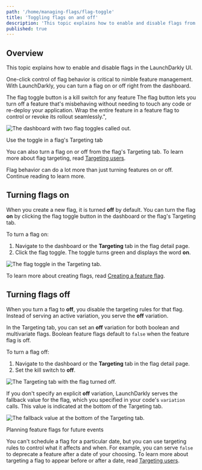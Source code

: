 ```yaml
---
path: '/home/managing-flags/flag-toggle'
title: 'Toggling flags on and off'
description: 'This topic explains how to enable and disable flags from the LaunchDarkly dashboard.'
published: true
---
```


## Overview

This topic explains how to enable and disable flags in the LaunchDarkly UI.

One-click control of flag behavior is critical to nimble feature management. With LaunchDarkly, you can turn a flag on or off right from the dashboard.

<Callout intent="info">
  <CalloutTitle>The flag toggle button is a kill switch for any feature</CalloutTitle>
  <CalloutDescription>
    The flag button lets you turn off a feature that's misbehaving without needing to touch any code or re-deploy your
    application. Wrap the entire feature in a feature flag to control or revoke its rollout seamlessly.",
  </CalloutDescription>
</Callout> 

![The dashboard with two flag toggles called out.](../../images/flag-toggle.png) 


<Callout intent="info">
  <CalloutTitle>Use the toggle in a flag's Targeting tab</CalloutTitle>
  <CalloutDescription>

  You can also turn a flag on or off from the flag's Targeting tab. To learn more about flag targeting, read [Targeting users](/home/managing-flags/targeting-users).

  </CalloutDescription>
</Callout> 

Flag behavior can do a lot more than just turning features on or off. Continue reading to learn more.

## Turning flags on

When you create a new flag, it is turned **off** by default. You can turn the flag **on** by clicking the flag toggle button in the dashboard or the flag's Targeting tab.

To turn a flag on:

1. Navigate to the dashboard or the **Targeting** tab in the flag detail page.
2. Click the flag toggle. The toggle turns green and displays the word **on**.

![The flag toggle in the Targeting tab.](../../images/flag-targeting-toggle.png) 


To learn more about creating flags, read [Creating a feature flag](/home/getting-started/feature-flags).

## Turning flags off

When you turn a flag to **off**, you disable the targeting rules for that flag. Instead of serving an active variation, you serve the **off** variation.

In the Targeting tab, you can set an **off** variation for both boolean and multivariate flags. Boolean feature flags default to `false` when the feature flag is off.

To turn a flag off:

1. Navigate to the dashboard or the **Targeting** tab in the flag detail page.
2. Set the kill switch to **off**.

![The Targeting tab with the flag turned off.](../../images/flag-targeting-toggle-off.png)

If you don't specify an explicit **off** variation, LaunchDarkly serves the fallback value for the flag, which you specified in your code's `variation` calls. This value is indicated at the bottom of the Targeting tab.

![The fallback value at the bottom of the Targeting tab.](../../images/flag-default-value.png) 


<Callout intent="info">
  <CalloutTitle>Planning feature flags for future events</CalloutTitle>
  <CalloutDescription>

You can't schedule a flag for a particular date, but you can use targeting rules to control what it affects and
when. For example, you can serve `false` to deprecate a feature after a date of your choosing. To learn more
about targeting a flag to appear before or after a date, read [Targeting users](/home/managing-flags/targeting-users).

  </CalloutDescription>
</Callout> 
